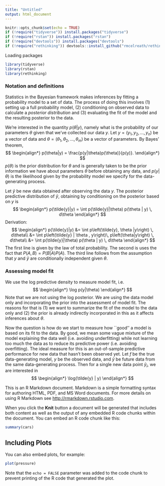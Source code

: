 ```yaml
---
title: "Untitled"
output: html_document
---
```


```r
knitr::opts_chunk$set(echo = TRUE)
if (!require("tidyverse")) install.packages("tidyverse")
if (!require("rstan")) install.packages("rstan")
if (!require("devtools")) install.packages("devtools")
if (!require("rethinking")) devtools::install_github("rmcelreath/rethinking")
```


Loading packages
```r
library(tidyverse)
library(rstan)
library(rethinking)
```

### Notation and definitions
Statistics in the Bayesian framework makes inferences by fitting a probability model to a set of data.
The process of doing this involves (1) setting up a full probability model, (2) conditioning on observed data to calculate a *posterior distribution* and (3) evaluating the fit of the model and the resulting posterior to the data.

We're interested in the quantity $p(\theta|y)$, namely what is the probability of our parameters $\theta$ given that we've collected our data $y$.
Let $y = \left(y_1, y_2, \ldots, y_n\right)$ be a vector of data and $\theta = \left(\theta_1, \theta_2, \ldots, \theta_m\right)$ be a vector of parameters.
By Bayes' theorem,
$$
\begin{align*}
p(\theta|y) = \frac{p(y|\theta)p(\theta)}{p(y)}.
\end{align*}
$$
$p(\theta)$ is the prior distribution for $\theta$ and is generally taken to be the prior information we have about parameters $\theta$ before obtaining any data, and $p(y|\theta)$ is the likelihood given by the probability model we specify for the data-generating process.

Let $\tilde{y}$ be new data obtained after observing the data $y$.
The posterior predictive distribution of $\tilde{y}$, obtaining by conditioning on the posterior based on $y$ is
$$
\begin{align*}
p(\tilde{y}|y) = \int p(\tilde{y}|\theta) p(\theta | y) \, d\theta
\end{align*}
$$
Derivation:
$$
\begin{align*}
p(\tilde{y}|y)  &= \int p\left(\tilde{y}, \theta |y\right) \, d\theta\\
                &= \int p\left(\tilde{y} | \theta , y\right)\, p\left(\theta|y\right) \, d\theta\\
                &= \int p(\tilde{y}|\theta) p(\theta | y) \, d\theta
\end{align*}
$$
The first line is given by the law of total probability.
The second is uses the fact that $P(A, B) = P(B|A)P(A)$.
The third line follows from the assumption that $y$ and $\tilde{y}$ are conditionally independent given $\theta$.

### Assessing model fit
We use the log predictive density to measure model fit, i.e.
$$
\begin{align*}
\log p(y|\theta)
\end{align*}
$$
Note that we are not using the log posterior.
We are using the data model only and incorporating the prior into the assessment of model fit.
The reasons for that is (1) we want to summarize the fit of the model to the data only and (2) the prior is already indirectly incorporated in this as it affects inferences about $\theta$.

Now the question is how do we start to measure how ``good'' a model is based on its fit to the data.
By good, we mean some vague mixture of the model explaining the data well (i.e. avoiding underfitting) while not learning too much the data as to reduce its predictive power (i.e. avoiding overfitting).
The ideal measure for this is an out-of-sample predictive performance for new data that hasn't been observed yet.
Let $f$ be the true data-generating model, $y$ be the observed data, and $\tilde{y}$ be future data from the same data-generating process.
Then for a single new data point $\tilde{y}_i$, we are interested in
$$
\begin{align*}
\log(\tilde{y} | y)
\end{align*}
$$

This is an R Markdown document. Markdown is a simple formatting syntax for authoring HTML, PDF, and MS Word documents. For more details on using R Markdown see <http://rmarkdown.rstudio.com>.

When you click the **Knit** button a document will be generated that includes both content as well as the output of any embedded R code chunks within the document. You can embed an R code chunk like this:

```r
summary(cars)
```

## Including Plots

You can also embed plots, for example:

```r
plot(pressure)
```

Note that the `echo = FALSE` parameter was added to the code chunk to prevent printing of the R code that generated the plot.
